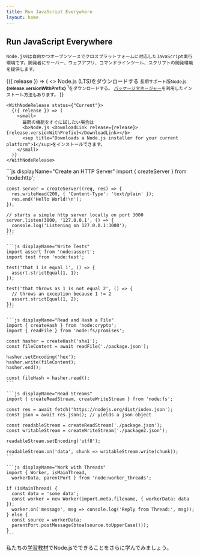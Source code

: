 ```yaml
---
title: Run JavaScript Everywhere
layout: home
---
```


<section>
  <WithBadge section="index" />

  <div>
    <h1 className="special">Run JavaScript Everywhere</h1>

    Node.js®は自由かつオープンソースでクロスプラットフォームに対応したJavaScript実行環境です。開発者にサーバー、ウェブアプリ、コマンドラインツール、スクリプトの開発環境を提供します。
  </div>

  <div>
    <WithNodeRelease status={['Active LTS', 'Maintenance LTS']}>
      {({ release }) => (
        <>
          <DownloadButton release={release}>Node.js (LTS)をダウンロードする</DownloadButton>
          <small>
            長期サポート版Node.js <b>{release.versionWithPrefix}</b>
            <sup title="Downloads a Node.js installer for your current platform">1</sup>をダウンロードする。
            <a href="/download/package-manager">パッケージマネージャー</a>を利用したインストール方法もあります。
          </small>
        </>
      )}
    </WithNodeRelease>

    <WithNodeRelease status={"Current"}>
      {({ release }) => (
        <small>
          最新の機能をすぐに試したい場合は
          <b>Node.js <DownloadLink release={release}>{release.versionWithPrefix}</DownloadLink></b>
          <sup title="Downloads a Node.js installer for your current platform">1</sup>をインストールできます。
        </small>
      )}
    </WithNodeRelease>
  </div>
</section>

<section>
  <div>
    ```js displayName="Create an HTTP Server"
    import { createServer } from 'node:http';

    const server = createServer((req, res) => {
      res.writeHead(200, { 'Content-Type': 'text/plain' });
      res.end('Hello World!\n');
    });

    // starts a simple http server locally on port 3000
    server.listen(3000, '127.0.0.1', () => {
      console.log('Listening on 127.0.0.1:3000');
    });
    ```

    ```js displayName="Write Tests"
    import assert from 'node:assert';
    import test from 'node:test';

    test('that 1 is equal 1', () => {
      assert.strictEqual(1, 1);
    });

    test('that throws as 1 is not equal 2', () => {
      // throws an exception because 1 != 2
      assert.strictEqual(1, 2);
    });
    ```

    ```js displayName="Read and Hash a File"
    import { createHash } from 'node:crypto';
    import { readFile } from 'node:fs/promises';

    const hasher = createHash('sha1');
    const fileContent = await readFile('./package.json');

    hasher.setEncoding('hex');
    hasher.write(fileContent);
    hasher.end();

    const fileHash = hasher.read();
    ```

    ```js displayName="Read Streams"
    import { createReadStream, createWriteStream } from 'node:fs';

    const res = await fetch('https://nodejs.org/dist/index.json');
    const json = await res.json(); // yields a json object

    const readableStream = createReadStream('./package.json');
    const writableStream = createWriteStream('./package2.json');

    readableStream.setEncoding('utf8');

    readableStream.on('data', chunk => writableStream.write(chunk));
    ```

    ```js displayName="Work with Threads"
    import { Worker, isMainThread,
      workerData, parentPort } from 'node:worker_threads';

    if (isMainThread) {
      const data = 'some data';
      const worker = new Worker(import.meta.filename, { workerData: data });
      worker.on('message', msg => console.log('Reply from Thread:', msg));
    } else {
      const source = workerData;
      parentPort.postMessage(btoa(source.toUpperCase()));
    }
    ```
  </div>

  私たちの[学習教材](/learn)でNode.jsでできることをさらに学んでみましょう。
</section>
